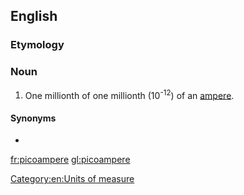 ==English==

===Etymology===
{{prefix|pico|ampere|lang=en}}

===Noun===
{{en-noun}}

# One millionth of one millionth (10<sup>-12</sup>) of an [[ampere]].

====Synonyms====
* {{l|en|pA}}

[[Category:en:Units of measure]]

[[fr:picoampere]]
[[gl:picoampere]]